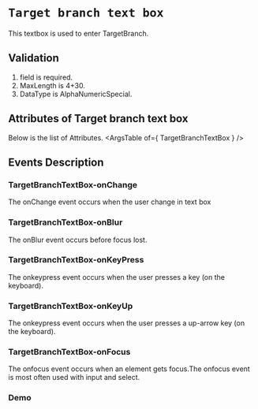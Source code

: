 <!-- Custom-MDX-Documentation.mdx -->

# `Target branch text box`
This textbox is used to enter TargetBranch.

## Validation 
1. field is required. 
2. MaxLength is 4+30.
3. DataType is AlphaNumericSpecial.


## Attributes of Target branch text box
Below is the list of Attributes.
<ArgsTable of={ TargetBranchTextBox } /> 

## Events Description

### TargetBranchTextBox-onChange

The onChange event occurs when the user change in text box

### TargetBranchTextBox-onBlur

The onBlur event occurs before focus lost.

### TargetBranchTextBox-onKeyPress

The onkeypress event occurs when the user presses a key (on the keyboard).

### TargetBranchTextBox-onKeyUp

The onkeypress event occurs when the user presses a up-arrow key (on the keyboard).

### TargetBranchTextBox-onFocus

The onfocus event occurs when an element gets focus.The onfocus event is most often used with input and select.
### Demo

<Canvas>
<Story id="targetbranchtextbox--primary" />
</Canvas>

 